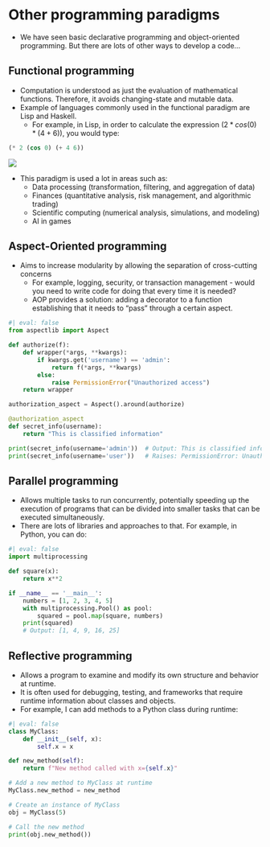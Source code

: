 # Other programming paradigms

-   We have seen basic declarative programming and object-oriented programming. But there are lots of other ways to develop a code...

## Functional programming

-   Computation is understood as just the evaluation of mathematical functions. Therefore, it avoids changing-state and mutable data.
-   Example of languages commonly used in the functional paradigm are Lisp and Haskell.
    -   For example, in Lisp, in order to calculate the expression $(2 * cos(0) * (4 + 6))$, you would type:

```lisp
(* 2 (cos 0) (+ 4 6))
```

![](/units/14/functional.png)

- This paradigm is used a lot in areas such as:
  - Data processing (transformation, filtering, and aggregation of data)
  - Finances (quantitative analysis, risk management, and algorithmic trading)
  - Scientific computing (numerical analysis, simulations, and modeling)
  - AI in games

## Aspect-Oriented programming

- Aims to increase modularity by allowing the separation of cross-cutting concerns
  - For example, logging, security, or transaction management - would you need to write code for doing that every time it is needed?
  - AOP provides a solution: adding a decorator to a function establishing that it needs to "pass" through a certain aspect.
  
```python
#| eval: false
from aspectlib import Aspect

def authorize(f):
    def wrapper(*args, **kwargs):
        if kwargs.get('username') == 'admin':
            return f(*args, **kwargs)
        else:
            raise PermissionError("Unauthorized access")
    return wrapper

authorization_aspect = Aspect().around(authorize)

@authorization_aspect
def secret_info(username):
    return "This is classified information"

print(secret_info(username='admin'))  # Output: This is classified information
print(secret_info(username='user'))   # Raises: PermissionError: Unauthorized access
```

## Parallel programming

- Allows multiple tasks to run concurrently, potentially speeding up the execution of programs that can be divided into smaller tasks that can be executed simultaneously.
- There are lots of libraries and approaches to that. For example, in Python, you can do:

```python
#| eval: false
import multiprocessing

def square(x):
    return x**2

if __name__ == '__main__':
    numbers = [1, 2, 3, 4, 5]
    with multiprocessing.Pool() as pool:
        squared = pool.map(square, numbers)
    print(squared)
    # Output: [1, 4, 9, 16, 25]
```


## Reflective programming

- Allows a program to examine and modify its own structure and behavior at runtime.
- It is often used for debugging, testing, and frameworks that require runtime information about classes and objects.
- For example, I can add methods to a Python class during runtime:

```python
#| eval: false
class MyClass:
    def __init__(self, x):
        self.x = x

def new_method(self):
    return f"New method called with x={self.x}"

# Add a new method to MyClass at runtime
MyClass.new_method = new_method

# Create an instance of MyClass
obj = MyClass(5)

# Call the new method
print(obj.new_method())
```

